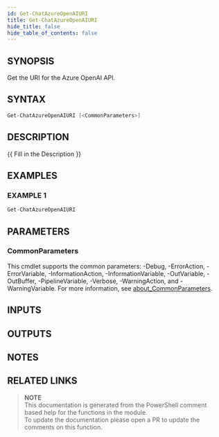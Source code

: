 ```yaml
---
id: Get-ChatAzureOpenAIURI
title: Get-ChatAzureOpenAIURI
hide_title: false
hide_table_of_contents: false
---
```


## SYNOPSIS

Get the URI for the Azure OpenAI API.

## SYNTAX

```powershell
Get-ChatAzureOpenAIURI [<CommonParameters>]
```

## DESCRIPTION

{{ Fill in the Description }}

## EXAMPLES

### EXAMPLE 1

```powershell
Get-ChatAzureOpenAIURI
```

## PARAMETERS

### CommonParameters

This cmdlet supports the common parameters: -Debug, -ErrorAction, -ErrorVariable, -InformationAction, -InformationVariable, -OutVariable, -OutBuffer, -PipelineVariable, -Verbose, -WarningAction, and -WarningVariable. For more information, see [about_CommonParameters](http://go.microsoft.com/fwlink/?LinkID=113216).

## INPUTS

## OUTPUTS

## NOTES

## RELATED LINKS

> **NOTE**  
> This documentation is generated from the PowerShell comment based help for the functions in the module.  
> To update the documentation please open a PR to update the comments on this function.

